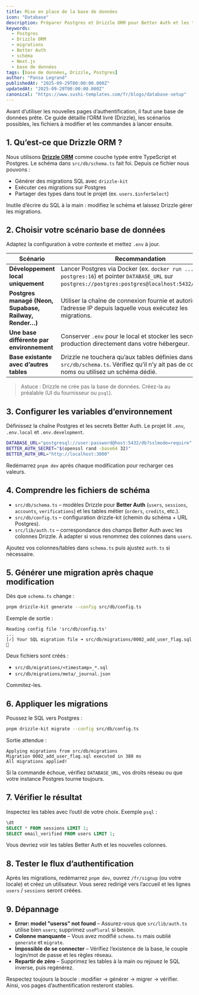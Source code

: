 ```yaml
---
title: Mise en place de la base de données
icon: "Database"
description: Préparer Postgres et Drizzle ORM pour Better Auth et les tables de l’application.
keywords:
  - Postgres
  - Drizzle ORM
  - migrations
  - Better Auth
  - schéma
  - Next.js
  - base de données
tags: [base de données, Drizzle, Postgres]
author: "Pansa Legrand"
publishedAt: "2025-09-29T00:00:00.000Z"
updatedAt: "2025-09-29T00:00:00.000Z"
canonical: "https://www.sushi-templates.com/fr/blogs/database-setup"
---
```


Avant d’utiliser les nouvelles pages d’authentification, il faut une base de
données prête. Ce guide détaille l’ORM livré (Drizzle), les scénarios possibles,
les fichiers à modifier et les commandes à lancer ensuite.

## 1. Qu’est-ce que Drizzle ORM ?

Nous utilisons **[Drizzle ORM](https://orm.drizzle.team/)** comme couche typée
entre TypeScript et Postgres. Le schéma dans `src/db/schema.ts` fait foi. Depuis
ce fichier nous pouvons :

- Générer des migrations SQL avec `drizzle-kit`
- Exécuter ces migrations sur Postgres
- Partager des types dans tout le projet (ex. `users.$inferSelect`)

Inutile d’écrire du SQL à la main : modifiez le schéma et laissez Drizzle gérer
les migrations.

## 2. Choisir votre scénario base de données

Adaptez la configuration à votre contexte et mettez `.env` à jour.

| Scénario | Recommandation |
| --- | --- |
| **Développement local uniquement** | Lancer Postgres via Docker (ex. `docker run ... postgres:16`) et pointer `DATABASE_URL` sur `postgres://postgres:postgres@localhost:5432/postgres`. |
| **Postgres managé (Neon, Supabase, Railway, Render…)** | Utiliser la chaîne de connexion fournie et autoriser l’adresse IP depuis laquelle vous exécutez les migrations. |
| **Une base différente par environnement** | Conserver `.env` pour le local et stocker les secrets de production directement dans votre hébergeur. |
| **Base existante avec d’autres tables** | Drizzle ne touchera qu’aux tables définies dans `src/db/schema.ts`. Vérifiez qu’il n’y ait pas de collision de noms ou utilisez un schéma dédié. |

> Astuce : Drizzle ne crée pas la base de données. Créez-la au préalable (UI du
> fournisseur ou `psql`).

## 3. Configurer les variables d’environnement

Définissez la chaîne Postgres et les secrets Better Auth. Le projet lit `.env`,
`.env.local` et `.env.development`.

```bash  title=".env"
DATABASE_URL="postgresql://user:password@host:5432/db?sslmode=require"
BETTER_AUTH_SECRET="$(openssl rand -base64 32)"
BETTER_AUTH_URL="http://localhost:3000"
```

Redémarrez `pnpm dev` après chaque modification pour recharger ces valeurs.

## 4. Comprendre les fichiers de schéma

- `src/db/schema.ts` – modèles Drizzle pour **Better Auth** (`users`, `sessions`,
  `accounts`, `verifications`) et les tables métier (`orders`, `credits`, etc.).
- `src/db/config.ts` – configuration drizzle-kit (chemin du schéma + URL
  Postgres).
- `src/lib/auth.ts` – correspondance des champs Better Auth avec les colonnes
  Drizzle. À adapter si vous renommez des colonnes dans `users`.

Ajoutez vos colonnes/tables dans `schema.ts` puis ajustez `auth.ts` si
nécessaire.

## 5. Générer une migration après chaque modification

Dès que `schema.ts` change :

```bash
pnpm drizzle-kit generate --config src/db/config.ts
```

Exemple de sortie :

```
Reading config file 'src/db/config.ts'
...
[✓] Your SQL migration file ➜ src/db/migrations/0002_add_user_flag.sql 🚀
```

Deux fichiers sont créés :

- `src/db/migrations/<timestamp>_*.sql`
- `src/db/migrations/meta/_journal.json`

Commitez-les.

## 6. Appliquer les migrations

Poussez le SQL vers Postgres :

```bash
pnpm drizzle-kit migrate --config src/db/config.ts
```

Sortie attendue :

```
Applying migrations from src/db/migrations
Migration 0002_add_user_flag.sql executed in 380 ms
All migrations applied!
```

Si la commande échoue, vérifiez `DATABASE_URL`, vos droits réseau ou que votre
instance Postgres tourne toujours.

## 7. Vérifier le résultat

Inspectez les tables avec l’outil de votre choix. Exemple `psql` :

```sql
\dt
SELECT * FROM sessions LIMIT 1;
SELECT email_verified FROM users LIMIT 1;
```

Vous devriez voir les tables Better Auth et les nouvelles colonnes.

## 8. Tester le flux d’authentification

Après les migrations, redémarrez `pnpm dev`, ouvrez `/fr/signup` (ou votre
locale) et créez un utilisateur. Vous serez redirigé vers l’accueil et les
lignes `users` / `sessions` seront créées.

## 9. Dépannage

- **Error: model "userss" not found** – Assurez-vous que `src/lib/auth.ts`
  utilise bien `users`; supprimez `usePlural` si besoin.
- **Colonne manquante** – Vous avez modifié `schema.ts` mais oublié `generate`
  et `migrate`.
- **Impossible de se connecter** – Vérifiez l’existence de la base, le couple
  login/mot de passe et les règles réseau.
- **Repartir de zéro** – Supprimez les tables à la main ou rejouez le SQL
  inverse, puis regénérez.

Respectez toujours la boucle : modifier → générer → migrer → vérifier. Ainsi, vos
pages d’authentification resteront stables.
